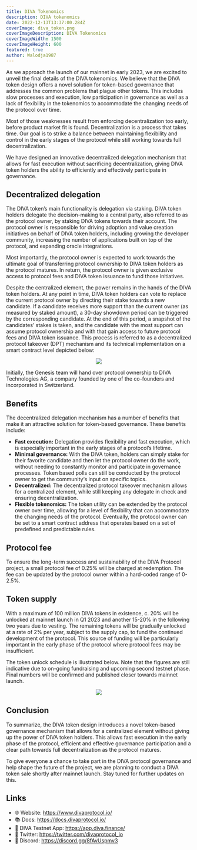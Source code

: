 ```yaml
---
title: DIVA Tokenomics
description: DIVA tokenomics
date: 2022-12-13T13:37:00.284Z
coverImage: diva_token.png
coverImageDescription: DIVA Tokenomics
coverImageWidth: 1500
coverImageHeight: 600
featured: true
author: Walodja1987
---
```


As we approach the launch of our mainnet in early 2023, we are excited to unveil the final details of the DIVA tokenomics. We believe that the DIVA token design offers a 
novel solution for token-based governance that addresses the common problems that plague other tokens. This includes slow processes and execution, low participation in 
governance as well as a lack of flexibility in the tokenomics to accommodate the changing needs of the protocol over time.

Most of those weaknesses result from enforcing decentralization too early, before product market fit is found. Decentralization is a process that takes time. Our goal 
is to strike a balance between maintaining flexibility and control in the early stages of the protocol while still working towards full decentralization.

We have designed an innovative decentralized delegation mechanism that allows for fast execution without sacrificing decentralization, giving DIVA token holders the ability 
to efficiently and effectively participate in governance. 

## Decentralized delegation

The DIVA token’s main functionality is delegation via staking. DIVA token holders delegate the decision-making to a central party, also referred to as the protocol owner, 
by staking DIVA tokens towards their account. The protocol owner is responsible for driving adoption and value creation initiatives on behalf of DIVA token holders, 
including growing the developer community, increasing the number of applications built on top of the protocol, and expanding oracle integrations.

Most importantly, the protocol owner is expected to work towards the ultimate goal of transferring protocol ownership to DIVA token holders as the protocol matures. 
In return, the protocol owner is given exclusive access to protocol fees and DIVA token issuance to fund those initiatives.

Despite the centralized element, the power remains in the hands of the DIVA token holders. At any point in time, DIVA token holders can vote to replace the current 
protocol owner by directing their stake towards a new candidate. If a candidate receives more support than the current owner (as measured by staked amount), 
a 30-day showdown period can be triggered by the corresponding candidate. At the end of this period, a snapshot of the candidates’ stakes is taken, and the candidate 
with the most support can assume protocol ownership and with that gain access to future protocol fees and DIVA token issuance. This process is referred to as a 
decentralized protocol takeover (DPT) mechanism and its technical implementation on a smart contract level depicted below:

<p align="center">
  <img src="/images/posts/dpt-mechanism.png" />
</p>

Initially, the Genesis team will hand over protocol ownership to DIVA Technologies AG, a company founded by one of the co-founders and incorporated in Switzerland.

## Benefits

The decentralized delegation mechanism has a number of benefits that make it an attractive solution for token-based governance. These benefits include:
* **Fast execution:** Delegation provides flexibility and fast execution, which is especially important in the early stages of a protocol’s lifetime. 
* **Minimal governance:** With the DIVA token, holders can simply stake for their favorite candidate and then let the protocol owner do the work, 
without needing to constantly monitor and participate in governance processes. Token based polls can still be conducted by the protocol owner to get the community‘s input on specific topics.
* **Decentralized:** The decentralized protocol takeover mechanism allows for a centralized element, while still keeping any delegate in check and ensuring decentralization.
* **Flexible tokenomics:** The token utility can be extended by the protocol owner over time, allowing for a level of flexibility that can accommodate the changing 
needs of the protocol. Eventually, the protocol owner can be set to a smart contract address that operates based on a set of predefined and predictable rules.

## Protocol fee

To ensure the long-term success and sustainability of the DIVA Protocol project, a small protocol fee of 0.25% will be charged at redemption. 
The fee can be updated by the protocol owner within a hard-coded range of 0-2.5%.

## Token supply

With a maximum of 100 million DIVA tokens in existence, c. 20% will be unlocked at mainnet launch in Q1 2023 and another 15-20% in the following 
two years due to vesting. The remaining tokens will be gradually unlocked at a rate of 2% per year, subject to the supply cap, to fund the continued development 
of the protocol. This source of funding will be particularly important in the early phase of the protocol where protocol fees may be insufficient.

The token unlock schedule is illustrated below. Note that the figures are still indicative due to on-going fundraising and upcoming second testnet phase. 
Final numbers will be confirmed and published closer towards mainnet launch.

<p align="center">
  <img src="/images/posts/diva-token-release-schedule.png" />
</p>

## Conclusion
To summarize, the DIVA token design introduces a novel token-based governance mechanism that allows for a centralized element without giving up the power of DIVA token holders. 
This allows fast execution in the early phase of the protocol, efficient and effective governance participation and a clear path towards full decentralization as the protocol matures.

To give everyone a chance to take part in the DIVA protocol governance and help shape the future of the project, we are planning to conduct a DIVA token sale shortly 
after mainnet launch. Stay tuned for further updates on this.


## Links

- 🌐 Website: https://www.divaprotocol.io/
- 📚 Docs: https://docs.divaprotocol.io/
- 🍏 DIVA Testnet App: https://app.diva.finance/
- 🦜 Twitter: https://twitter.com/divaprotocol_io 
- 🤖 Discord: https://discord.gg/8fAvUspmv3